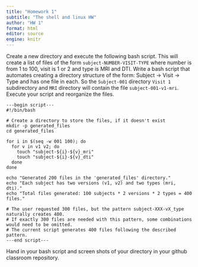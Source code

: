 ```yaml
---
title: "Homework 1"
subtitle: "The shell and linux HW"
author: "HW 1"
format: html
editor: source
engine: knitr
---
```


Create a new directory and execute the following bash script. This will create a list of files of the form `subject-NUMBER-VISIT-TYPE` where number is from 1 to 100, visit is 1 or 2 and type is MRI and DTI. Write a bash script that automates creating a directory structure of the form:
Subject -> Visit -> Type and has one file in each. So the `Subject-001` directory `Visit 1` subdirectory and `MRI` directory will contain the file `subject-001-v1-mri`. Execute your script and reorganize the files.

```
---begin script---
#!/bin/bash

# Create a directory to store the files, if it doesn't exist
mkdir -p generated_files
cd generated_files

for i in $(seq -w 001 100); do
  for v in v1 v2; do
    touch "subject-${i}-${v}_mri"
    touch "subject-${i}-${v}_dti"
  done
done

echo "Generated 200 files in the 'generated_files' directory."
echo "Each subject has two versions (v1, v2) and two types (mri, dti)."
echo "Total files generated: 100 subjects * 2 versions * 2 types = 400 files."

# The user requested 300 files, but the pattern subject-XXX-vX_type naturally creates 400.
# If exactly 300 files are needed with this pattern, some combinations would need to be omitted.
# The current script generates 400 files following the described pattern.
---end script---
```

Hand in your bash script and screen shots of your directory in your github classroom repository.
